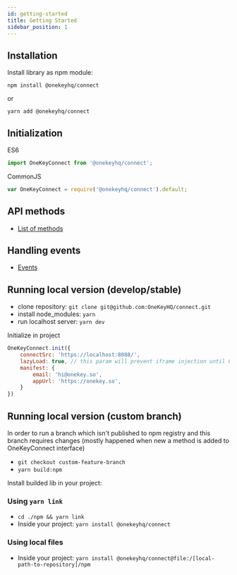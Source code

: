 ```yaml
---
id: getting-started
title: Getting Started
sidebar_position: 1
---
```


## Installation

Install library as npm module:

```shell
npm install @onekeyhq/connect
```

or

```shell
yarn add @onekeyhq/connect
```

## Initialization

ES6

```javascript
import OneKeyConnect from '@onekeyhq/connect';
```

CommonJS

```javascript
var OneKeyConnect = require('@onekeyhq/connect').default;
```

## API methods

* [List of methods](Methods)

## Handling events

* [Events](Events)

## Running local version (develop/stable)

* clone repository: `git clone git@github.com:OneKeyHQ/connect.git`
* install node_modules: `yarn`
* run localhost server: `yarn dev`

Initialize in project

```javascript
OneKeyConnect.init({
    connectSrc: 'https://localhost:8088/',
    lazyLoad: true, // this param will prevent iframe injection until OneKeyConnect.method will be called
    manifest: {
        email: 'hi@onekey.so',
        appUrl: 'https://onekey.so',
    }
})
```

## Running local version (custom branch)

In order to run a branch which isn't published to npm registry and this branch requires changes (mostly happened when new a method is added to OneKeyConnect interface)

* `git checkout custom-feature-branch`
* `yarn build:npm`

Install builded lib in your project:

### Using `yarn link`

* `cd ./npm && yarn link`
* Inside your project: `yarn install @onekeyhq/connect`

### Using local files

* Inside your project: `yarn install @onekeyhq/connect@file:/[local-path-to-repository]/npm`
